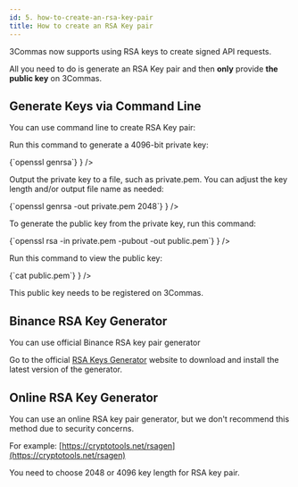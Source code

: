 ```yaml
---
id: 5. how-to-create-an-rsa-key-pair
title: How to create an RSA Key pair
---
```




3Commas now supports using RSA keys to create signed API requests.

All you need to do is generate an RSA Key pair and then **only** provide **the public key** on 3Commas.

## Generate Keys via Command Line

You can use command line to create RSA Key pair:

<Steps>
   <Step 
    title="Generate Private Key" 
    description={
      <>
        <p>Run this command to generate a 4096-bit private key: </p>
        <CodeBlock
          showLineNumbers>
          {`openssl genrsa`}
        </CodeBlock>
      </>
    }
  />
  <Step title="Save Private Key" 
        description= {
        <>
         <p>Output the private key to a file, such as private.pem. You can adjust the key length and/or output file name as needed: 
            </p>
          <CodeBlock
          showLineNumbers>
          {`openssl genrsa -out private.pem 2048`}
          </CodeBlock>
         </>
        }
  />
  <Step title="Generate Public Key" 
        description={
        <>
         <p> To generate the public key from the private key, run this command:</p>
         <CodeBlock
          showLineNumbers>
          {`openssl rsa -in private.pem -pubout -out public.pem`}
          </CodeBlock>
         </>
         }
  />
  <Step title="View Public Key" 
        description={
        <>
         <p> Run this command to view the public key:</p>
         <CodeBlock
          showLineNumbers>
          {`cat public.pem`}
          </CodeBlock>
         </>
         }
  />
</Steps>

This public key needs to be registered on 3Commas.


## Binance RSA Key Generator

You can use official Binance RSA key pair generator

Go to the official [RSA Keys Generator](https://github.com/binance/asymmetric-key-generator/releases) website to download and install the latest version of the generator.


## Online RSA Key Generator

You can use an online RSA key pair generator, but we don't recommend this method due to security concerns.

For example: [https://cryptotools.net/rsagen](https://cryptotools.net/rsagen)

You need to choose 2048 or 4096 key length for RSA key pair.
